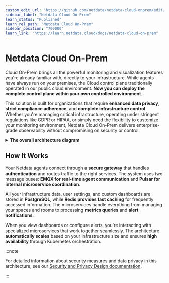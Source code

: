 ```yaml
---
custom_edit_url: "https://github.com/netdata/netdata-cloud-onprem/edit/master/docs/learn.netdata.cloud/README.md"
sidebar_label: "Netdata Cloud On-Prem"
learn_status: "Published"
learn_rel_path: "Netdata Cloud On-Prem"
sidebar_position: "700000"
learn_link: "https://learn.netdata.cloud/docs/netdata-cloud-on-prem"
---
```


# Netdata Cloud On-Prem

Cloud On-Prem brings all the powerful monitoring and visualization features you're already familiar with, directly to your infrastructure. While agents have always run on your premises, the Cloud control plane traditionally operated in our public cloud environment. **Now you can deploy the complete control plane within your own controlled environment**.

This solution is built for organizations that require **enhanced data privacy**, **strict compliance adherence**, and **complete infrastructure control**. Whether you're managing critical infrastructure, operating under stringent regulations like GDPR or HIPAA, or simply need the flexibility to customize your monitoring environment, Netdata Cloud On-Prem delivers enterprise-grade observability without compromising on security or control.

<details>
<summary><strong>The overall architecture diagram</strong></summary><br/>

```mermaid
flowchart TD
    Agents("**🌍 Netdata Agents**<br/><br/>Users' infrastructure<br/><br/>Netdata Children & Parents")
    users("**🔥 Unified Dashboards**<br/><br/>Integrated Infrastructure<br/><br/>Dashboards")
    ingress("**🛡️ Ingress Gateway**<br/><br/>TLS termination")
    traefik("**🔒 Traefik**<br/><br/>Authentication &<br/><br/>Authorization")
    emqx("**📤 EMQX**<br/><br/>Agents Communication<br/><br/>Message Bus<br/><br/>MQTT")
    pulsar("**⚡ Pulsar**<br/><br/>Internal Microservices<br/><br/>Message Bus")
    frontend("**🌐 Front-End**<br/><br/>Static Web Files")
    auth("**👨‍💼 Users & Agents**<br/><br/>Authorization<br/><br/>Microservices")
    spaceroom("**🏡 Spaces, Rooms,<br/><br/>Nodes, Settings**<br/><br/>Microservices for<br/><br/>managing Spaces,<br/><br/>Rooms, Nodes and<br/><br/>related settings")
    charts("**📈 Metrics & Queries**<br/><br/>Microservices for<br/><br/>dispatching queries<br/><br/>to Netdata Agents")
    alerts("**🔔 Alerts & Notifications**<br/><br/>Microservices for<br/><br/>tracking alert<br/><br/>transitions and<br/><br/>deduplicating alerts")
    sql("**✨ PostgreSQL**<br/><br/>Users, Spaces, Rooms,<br/><br/>Agents, Nodes, Metric<br/><br/>Names, Metrics Retention,<br/><br/>Custom Dashboards,<br/><br/>Settings")
    redis("**🗒️ Redis**<br/><br/>Caches needed<br/><br/>by Microservices")
    elk("**🗞️ Elasticsearch**<br/><br/>Feed Events Database")
    bridges("**🤝 Input & Output**<br/><br/>Microservices bridging<br/><br/>agents to internal<br/><br/>components")
    notifications("**📢 Notifications Integrations**<br/><br/>Dispatch alert<br/><br/>notifications to<br/><br/>3rd party services")
    feed("**📝 Feed & Events**<br/><br/>Microservices for<br/><br/>managing events feed")

    users --> ingress
    Agents --> ingress
    ingress --> traefik
    ingress ==>|**agents<br/><br/>websockets**| emqx
    traefik -.- auth
    traefik ==>|**http**| spaceroom
    traefik ==>|**http**| frontend
    traefik ==>|**http**| charts
    traefik ==>|**http**| alerts
    spaceroom o-...-o pulsar
    spaceroom -.- redis
    spaceroom x-..-x sql
    spaceroom -.-> feed
    charts o-.-o pulsar
    charts -.- redis
    charts x-.-x sql
    charts -..-> feed
    alerts o-.-o pulsar
    alerts -.- redis
    alerts x-.-x sql
    alerts -..-> feed
    auth o-.-o pulsar
    auth -.- redis
    auth x-.-x sql
    auth -.-> feed
    feed <--> elk
    alerts ----> notifications
    emqx <.-> bridges o-..-o pulsar

    %% Style definitions
    classDef alert fill:#ffeb3b,stroke:#000000,stroke-width:3px,color:#000000,font-size:18px
    classDef neutral fill:#f9f9f9,stroke:#000000,stroke-width:3px,color:#000000,font-size:18px
    classDef complete fill:#4caf50,stroke:#000000,stroke-width:3px,color:#000000,font-size:18px
    classDef database fill:#2196F3,stroke:#000000,stroke-width:3px,color:#000000,font-size:18px

    %% Apply styles
    class Agents,users alert
    class ingress,traefik,emqx,pulsar,frontend neutral
    class auth,spaceroom,charts,alerts,bridges,notifications,feed complete
    class sql,redis,elk database
```

</details>

## How It Works

Your Netdata agents connect through a **secure gateway** that handles **authentication** and routes traffic to the right services. The system uses two message buses: **EMQX for real-time agent communication** and **Pulsar for internal microservice coordination**.

All your infrastructure data, user settings, and custom dashboards are stored in **PostgreSQL**, while **Redis provides fast caching** for frequently accessed information. The microservices handle everything from managing your spaces and rooms to processing **metrics queries** and **alert notifications**.

When you view dashboards or configure alerts, you're interacting with specialized microservices that work together seamlessly. The architecture **automatically scales** based on your infrastructure size and ensures **high availability** through Kubernetes orchestration.

:::note

For detailed information about security measures and data privacy in this architecture, see our [Security and Privacy Design documentation](https://learn.netdata.cloud/docs/security-and-privacy-design/netdata-cloud-security-and-privacy-design).

:::
